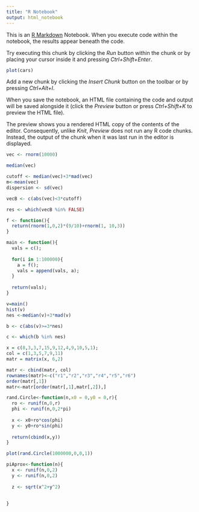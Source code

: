 ```yaml
---
title: "R Notebook"
output: html_notebook
---
```


This is an [R Markdown](http://rmarkdown.rstudio.com) Notebook. When you execute code within the notebook, the results appear beneath the code. 

Try executing this chunk by clicking the *Run* button within the chunk or by placing your cursor inside it and pressing *Ctrl+Shift+Enter*. 

```r
plot(cars)
```

Add a new chunk by clicking the *Insert Chunk* button on the toolbar or by pressing *Ctrl+Alt+I*.

When you save the notebook, an HTML file containing the code and output will be saved alongside it (click the *Preview* button or press *Ctrl+Shift+K* to preview the HTML file).

The preview shows you a rendered HTML copy of the contents of the editor. Consequently, unlike *Knit*, *Preview* does not run any R code chunks. Instead, the output of the chunk when it was last run in the editor is displayed.


```r
vec <- rnorm(10000)

median(vec)

cutoff <- median(vec)+3*mad(vec)
m<-mean(vec)
dispersion <- sd(vec)

vecB <- c(abs(vec)<3*cutoff)

res <- which(vecB %in% FALSE)


```


```r
f <- function(){
  return(rnorm(1,0,2)*(9/10)+rnorm(1, 10,3))
}

main <- function(){
  vals = c();
  
  for(i in 1:100000){
    a = f();
    vals = append(vals, a);
  }
  
  return(vals);
}

v=main()
hist(v)
nes <-median(v)+3*mad(v)

b <- c(abs(v)>=3*nes)

c <- which(b %in% nes)

```



```r
x = c(8,3,3,7,15,9,12,4,9,10,5,1);
col = c(1,3,5,7,9,11)
matr = matrix(x, 6,2)

matr <- cbind(matr, col)
rownames(matr)<-c("r1","r2","r3","r4","r5","r6")
order(matr[,1])
matr<-matr[order(matr[,1],matr[,2]),]

```
```r
rand.Circle<-function(n,x0 = 0,y0 = 0,r){
  ro <- runif(n,0,r)
  phi <- runif(n,0,2*pi)
  
  x <- x0+ro*cos(phi)
  y <- y0+ro*sin(phi)
  
  return(cbind(x,y))
}

plot(rand.Circle(1000000,0,0,1))
```
```r
piAprox<-function(n){
  x <- runif(n,0,2)
  y <- runif(n,0,2)
  
  z <- sqrt(x^2+y^2)
  
  
}
```

